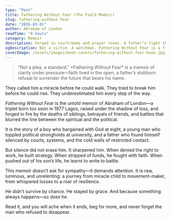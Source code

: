 ```yaml
---
type: "Post"
title: Fathering Without Fear (The Field Memoir)
slug: fathering-without-fear
date: "2026-03-01"
author: Abraham of London
readTime: "4 hours"
category: Memoir
description: Forged in courtrooms and prayer rooms. A father’s fight through fire—purpose, grace, and the long road to legacy.
ogDescription: Not a victim. A watchman. Fathering Without Fear is a field-memoir for dads who refuse to disappear.
coverImage: /assets/images/book-covers/fathering-without-fear-book.jpg
---
```


<blockquote>
  “Not a plea, a standard.” *Fathering Without Fear* is a memoir of clarity under pressure—faith lived in the open, a father’s stubborn refusal to surrender the future that bears his name.
</blockquote>

They called him a miracle before he could walk. They tried to break him before he could rise. They underestimated him every step of the way.

*Fathering Without Fear* is the untold memoir of Abraham of London—a triplet born too soon in 1977 Lagos, raised under the shadow of loss, and forged in fire by the deaths of siblings, betrayals of friends, and battles that blurred the line between the spiritual and the political.

It is the story of a boy who bargained with God at eight, a young man who toppled political strongholds at university, and a father who found himself silenced by courts, systems, and the cold walls of restricted contact.

But silence did not erase him. It sharpened him. When denied the right to work, he built strategy. When stripped of funds, he fought with faith. When pushed out of his son’s life, he learnt to write to battle.

This memoir doesn’t ask for sympathy—it demands attention. It is raw, luminous, and unrelenting: a journey from miracle child to movement-maker, from whispered losses to a roar of resilience.

He didn’t survive by chance. He stayed by grace. And because something always happens—so does he.

Read it, and you will ache when it ends, beg for more, and never forget the man who refused to disappear.

